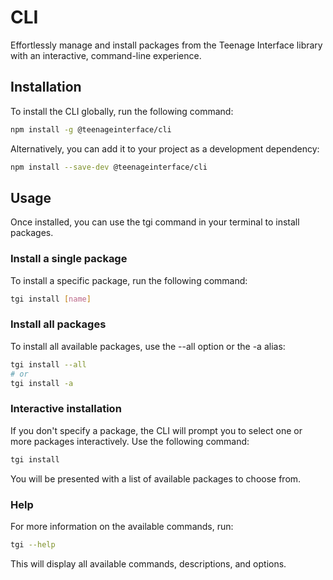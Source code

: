 
<Meta title="Getting Started/CLI" />

# CLI

Effortlessly manage and install packages from the Teenage Interface library with an interactive, command-line experience.

## Installation

To install the CLI globally, run the following command:
```bash
npm install -g @teenageinterface/cli
```

Alternatively, you can add it to your project as a development dependency:
```bash
npm install --save-dev @teenageinterface/cli
```

## Usage

Once installed, you can use the tgi command in your terminal to install packages.

### Install a single package

To install a specific package, run the following command:
```bash
tgi install [name]
```

### Install all packages

To install all available packages, use the --all option or the -a alias:
```bash
tgi install --all
# or
tgi install -a
```

### Interactive installation

If you don't specify a package, the CLI will prompt you to select one or more packages interactively. Use the following command:
```bash
tgi install
```

You will be presented with a list of available packages to choose from.

### Help

For more information on the available commands, run:
```bash
tgi --help
```

This will display all available commands, descriptions, and options.
